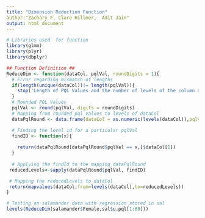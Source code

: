 ```yaml
---
title: "Dimension Reduction Function"
author:"Zachary F, Clare Hillmer,  Adit Jain"
output: html_document
---
```


```r
# Libraries used  for function
library(glmm)
library(plyr)
library(dbplyr)
```

```r
## Function Definition ##
ReduceDim <- function(dataCol, pqlVal, roundDigits = 1){
  # Error regarding mismatch of lengths
  if(length(unique(dataCol))!= length(pqlVal)){
    stop('Length of PQL Values and the number of levels of the column do not match.')
  }
  # Rounded PQL Values
  pqlVal <- round(pqlVal, digits = roundDigits)
  # Mapping from rounded pql values to levels of dataCol
  dataPqlRound <- data.frame(dataCol = as.numeric(levels(dataCol)),pqlVal = pqlVal)

  # Finding the level id for a particular pqlVal
  findID <- function(x){
   
    return(dataPqlRound[dataPqlRound$pqlVal == x,]$dataCol[1])
  }
  
  # Applying the findId to the mapping dataPqlRound
 reducedLevels<-sapply(dataPqlRound$pqlVal, findID)

 # Mapping the reducedLevels to dataCol
 return(mapvalues(dataCol,from=levels(dataCol),to=reducedLevels))
}
```
```r
# Testing on salamander data with regression stored in sal
levels(ReduceDim(salamander$Female,sal$u.pql[1:60]))
```


